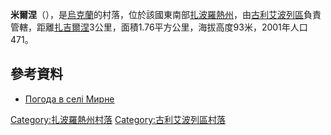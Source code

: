 {{coord|47|34|38|N|36|6|48|E|scale:100000|display=title}}

'''米爾涅'''（{{lang-uk|Мирне}}），是[[烏克蘭|烏克蘭]]的村落，位於該國東南部[[扎波羅熱州|扎波羅熱州]]，由[[古利艾波列區|古利艾波列區]]負責管轄，距離[[扎吉爾涅_(古利艾波列區)|扎吉爾涅]]3公里，面積1.76平方公里，海拔高度93米，2001年人口471。

==參考資料==
* [http://weather.in.ua/ua/zaporozhskaja/15704 Погода в селі Мирне] {{Wayback|url=http://weather.in.ua/ua/zaporozhskaja/15704 |date=20201031213056 }}

[[Category:扎波羅熱州村落|Category:扎波羅熱州村落]]
[[Category:古利艾波列區村落|Category:古利艾波列區村落]]


{{Zaporizhia-geo-stub}}